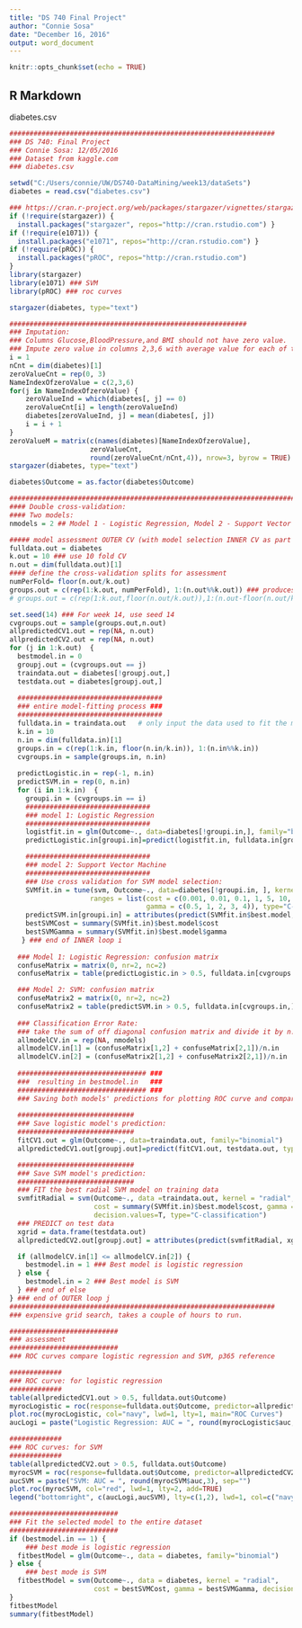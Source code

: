 ```yaml
---
title: "DS 740 Final Project"
author: "Connie Sosa"
date: "December 16, 2016"
output: word_document
---
```


```r
knitr::opts_chunk$set(echo = TRUE)
```

## R Markdown
diabetes.csv

```r
##################################################################
### DS 740: Final Project
### Connie Sosa: 12/05/2016
### Dataset from kaggle.com
### diabetes.csv

setwd("C:/Users/connie/UW/DS740-DataMining/week13/dataSets")
diabetes = read.csv("diabetes.csv")

### https://cran.r-project.org/web/packages/stargazer/vignettes/stargazer.pdf
if (!require(stargazer)) {
  install.packages("stargazer", repos="http://cran.rstudio.com") }
if (!require(e1071)) {
  install.packages("e1071", repos="http://cran.rstudio.com") }
if (!require(pROC)) {
  install.packages("pROC", repos="http://cran.rstudio.com")
}
library(stargazer)
library(e1071) ### SVM
library(pROC) ### roc curves

stargazer(diabetes, type="text")

###########################################################
### Imputation:
### Columns Glucose,BloodPressure,and BMI should not have zero value.
### Impute zero value in columns 2,3,6 with average value for each of the column.
i = 1
nCnt = dim(diabetes)[1]
zeroValueCnt = rep(0, 3)
NameIndexOfzeroValue = c(2,3,6)
for(j in NameIndexOfzeroValue) {
    zeroValueInd = which(diabetes[, j] == 0)
    zeroValueCnt[i] = length(zeroValueInd)
    diabetes[zeroValueInd, j] = mean(diabetes[, j])
    i = i + 1
}
zeroValueM = matrix(c(names(diabetes)[NameIndexOfzeroValue], 
                    zeroValueCnt, 
                    round(zeroValueCnt/nCnt,4)), nrow=3, byrow = TRUE)
stargazer(diabetes, type="text")

diabetes$Outcome = as.factor(diabetes$Outcome)

#############################################################################
#### Double cross-validation:
#### Two models: 
nmodels = 2 ## Model 1 - Logistic Regression, Model 2 - Support Vector Machine (SVM)

##### model assessment OUTER CV (with model selection INNER CV as part of model-fitting) #####
fulldata.out = diabetes
k.out = 10 ### use 10 fold CV
n.out = dim(fulldata.out)[1]
#### define the cross-validation splits for assessment
numPerFold= floor(n.out/k.out)
groups.out = c(rep(1:k.out, numPerFold), 1:(n.out%%k.out)) ### produces list of group labels
# groups.out = c(rep(1:k.out,floor(n.out/k.out)),1:(n.out-floor(n.out/k.out)*k.out)) 

set.seed(14) ### For week 14, use seed 14
cvgroups.out = sample(groups.out,n.out)   
allpredictedCV1.out = rep(NA, n.out)
allpredictedCV2.out = rep(NA, n.out)
for (j in 1:k.out)  {  
  bestmodel.in = 0
  groupj.out = (cvgroups.out == j) 
  traindata.out = diabetes[!groupj.out,]
  testdata.out = diabetes[groupj.out,]
  
  ####################################
  ### entire model-fitting process ###
  ####################################
  fulldata.in = traindata.out   # only input the data used to fit the model
  k.in = 10 
  n.in = dim(fulldata.in)[1]
  groups.in = c(rep(1:k.in, floor(n.in/k.in)), 1:(n.in%%k.in))  
  cvgroups.in = sample(groups.in, n.in)  
  
  predictLogistic.in = rep(-1, n.in)
  predictSVM.in = rep(0, n.in)
  for (i in 1:k.in)  {
    groupi.in = (cvgroups.in == i)
    ###############################
    ### model 1: Logistic Regression 
    ###############################
    logistfit.in = glm(Outcome~., data=diabetes[!groupi.in,], family="binomial")
    predictLogistic.in[groupi.in]=predict(logistfit.in, fulldata.in[groupi.in,],type="response")

    ###############################  
    ### model 2: Support Vector Machine
    ###############################
    ### Use cross validation for SVM model selection:
    SVMfit.in = tune(svm, Outcome~., data=diabetes[!groupi.in, ], kernel = "radial",
                    ranges = list(cost = c(0.001, 0.01, 0.1, 1, 5, 10, 100),
                                  gamma = c(0.5, 1, 2, 3, 4)), type="C-classification")
    predictSVM.in[groupi.in] = attributes(predict(SVMfit.in$best.model, newdata=fulldata.in[groupi.in,], decision.values=TRUE))$decision.values
    bestSVMCost = summary(SVMfit.in)$best.model$cost
    bestSVMGamma = summary(SVMfit.in)$best.model$gamma
   } ### end of INNER loop i
  
  ### Model 1: Logistic Regression: confusion matrix
  confuseMatrix = matrix(0, nr=2, nc=2)
  confuseMatrix = table(predictLogistic.in > 0.5, fulldata.in[cvgroups.in,]$Outcome)

  ### Model 2: SVM: confusion matrix 
  confuseMatrix2 = matrix(0, nr=2, nc=2)
  confuseMatrix2 = table(predictSVM.in > 0.5, fulldata.in[cvgroups.in,]$Outcome)
  
  ### Classification Error Rate:
  ### take the sum of off diagonal confusion matrix and divide it by n.in
  allmodelCV.in = rep(NA, nmodels) 
  allmodelCV.in[1] = (confuseMatrix[1,2] + confuseMatrix[2,1])/n.in 
  allmodelCV.in[2] = (confuseMatrix2[1,2] + confuseMatrix2[2,1])/n.in  
 
  ################################ ###
  ###  resulting in bestmodel.in   ###
  ################################ ###
  ### Saving both models' predictions for plotting ROC curve and comparison.
  
  #############################
  ### Save logistic model's prediction:
  #############################
  fitCV1.out = glm(Outcome~., data=traindata.out, family="binomial")
  allpredictedCV1.out[groupj.out]=predict(fitCV1.out, testdata.out, type="response")

  #############################
  ### Save SVM model's prediction:
  #############################
  ### FIT the best radial SVM model on training data
  svmfitRadial = svm(Outcome~., data =traindata.out, kernel = "radial", 
                     cost = summary(SVMfit.in)$best.model$cost, gamma = summary(SVMfit.in)$best.model$gamma,
                     decision.values=T, type="C-classification")
  ### PREDICT on test data
  xgrid = data.frame(testdata.out)
  allpredictedCV2.out[groupj.out] = attributes(predict(svmfitRadial, xgrid, decision.values = TRUE))$decision.values

  if (allmodelCV.in[1] <= allmodelCV.in[2]) {
    bestmodel.in = 1 ### Best model is logistic regression
  } else {
    bestmodel.in = 2 ### Best model is SVM
  } ### end of else
} ### end of OUTER loop j
##################################################################
### expensive grid search, takes a couple of hours to run.

###########################
### assessment
###########################
### ROC curves compare logistic regression and SVM, p365 reference

#############
### ROC curve: for logistic regression
#############
table(allpredictedCV1.out > 0.5, fulldata.out$Outcome) 
myrocLogistic = roc(response=fulldata.out$Outcome, predictor=allpredictedCV1.out)
plot.roc(myrocLogistic, col="navy", lwd=1, lty=1, main="ROC Curves")
aucLogi = paste("Logistic Regression: AUC = ", round(myrocLogistic$auc,3), sep="")

#############
### ROC curves: for SVM
#############
table(allpredictedCV2.out > 0.5, fulldata.out$Outcome)
myrocSVM = roc(response=fulldata.out$Outcome, predictor=allpredictedCV2.out)
aucSVM = paste("SVM: AUC = ", round(myrocSVM$auc,3), sep="")
plot.roc(myrocSVM, col="red", lwd=1, lty=2, add=TRUE)
legend("bottomright", c(aucLogi,aucSVM), lty=c(1,2), lwd=1, col=c("navy", "red"))

###########################
### Fit the selected model to the entire dataset
###########################
if (bestmodel.in == 1) {
	### best mode is logistic regression
  fitbestModel = glm(Outcome~., data = diabetes, family="binomial")
} else {
	### best mode is SVM
  fitbestModel = svm(Outcome~., data = diabetes, kernel = "radial", 
                     cost = bestSVMCost, gamma = bestSVMGamma, decision.values=T, type="C-classification")
}
fitbestModel
summary(fitbestModel)

```
